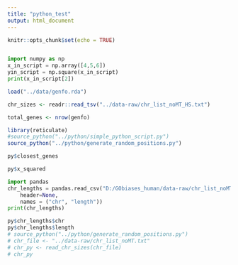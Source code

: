 ```yaml
---
title: "python_test"
output: html_document
---
```


```r
knitr::opts_chunk$set(echo = TRUE)
```

```r
```

```python
import numpy as np
x_in_script = np.array([4,5,6])
yin_script = np.square(x_in_script)
print(x_in_script[2])

```

```r
load("../data/genfo.rda")

chr_sizes <- readr::read_tsv("../data-raw/chr_list_noMT_HS.txt")

total_genes <- nrow(genfo)
```


```r
library(reticulate)
#source_python("../python/simple_python_script.py")
source_python("../python/generate_random_positions.py")
```

```r
py$closest_genes
```


```r
py$x_squared
```

```python
import pandas
chr_lengths = pandas.read_csv("D:/GObiases_human/data-raw/chr_list_noMT.csv", 
    header=None, 
    names = ("chr", "length"))
print(chr_lengths)
```

```r
py$chr_lengths$chr
py$chr_lengths$length
# source_python("../python/generate_random_positions.py")
# chr_file <- "../data-raw/chr_list_noMT.txt"
# chr_py <- read_chr_sizes(chr_file)
# chr_py
```
